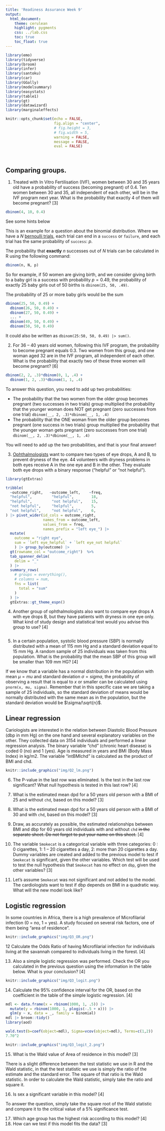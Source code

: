```yaml
---
title: 'Readiness Assurance Week 9'
output:
  html_document:
    theme: cerulean
    highlight: pygments
    css: ../lab.css
    toc: true
    toc_float: true
---
```


```r
library(emo)
library(tidyverse)
library(broom)
library(infer)
library(santoku)
library(car)
library(GGally)
library(modelsummary)
library(easystats)
library(table1)
library(gt)
library(datawizard)
library(marginaleffects)

knitr::opts_chunk$set(echo = FALSE, 
                      fig.align = "center", 
                      # fig.height = 3, 
                      # fig.width = 5,
                      warning = FALSE, 
                      message = FALSE, 
                      eval = FALSE)




```

## Comparing groups. 

1. Treated with In Vitro Fertilisation (IVF), women between 30 and 35 years old have a probability of success (becoming pregnant) of 0.4. Ten women between 30 and 35, all independent of each other, will be in the IVF program next year. What is the probability that exactly 4 of them will become pregnant? [3]

```r
dbinom(4, 10, 0.4)
```


:::{#boxedtext}

See some hints below
:::


This is an example for a question about the binomial distribution. Where we have a $N$ [bernoulli trials](https://en.wikipedia.org/wiki/Bernoulli_trial), each trial can end in a `success` or `failure`, and each trial has the same probability of `success`: $p$. 

The probability that **exactly** $n$ successes out of $N$ trials can be calculated in R using the following command: 

```r
dbinom(n, N, p)

```

So for example, if 50 women are giving birth, and we consider giving birth to a baby girl is a success with probability $p=0.49$, the probability of exactly 25 baby girls out of 50 births is `dbinom(25, 50, .49)`. 

The probability of 25 or more baby girls would be the sum


```r
dbinom(25, 50, 0.49) + 
  dbinom(26, 50, 0.49) +
  dbinom(27, 50, 0.49) + 
  ... + 
  dbinom(49, 50, 0.49) + 
  dbinom(50, 50, 0.49) 

```


It could also be written as `dbinom(25:50, 50, 0.49) |> sum()`.


2.	For 36 – 40 years old women, following this IVF program, the probability to become pregnant equals 0.3. Two women from this group, and one woman aged 32 are in the IVF program, all independent of each other. What is the probability that exactly two of these three women will become pregnant? [6]

```r
dbinom(2, 2, .3)*dbinom(0, 1, .4) + 
  dbinom(1, 2, .3)*dbinom(1, 1, .4)
```


:::{#boxedtext}

To answer this question, you need to add up two probabilities: 

-   The probability that the two women from the older group becomes pregnant (two successes in two trials) group multiplied the probability that the younger woman does NOT get pregnant (zero successes from one trial) `dbinom(__, 2, .3)*dbinom(__, 1, .4)`
-   The probability that the ONE woman from the older group becomes pregnant (one success in two trials) group multiplied the probability that the younger woman gets pregnant (zero successes from one trial) `dbinom(__, 2, .3)*dbinom(__, 1, .4)`
 
You will need to add up the two probabilities, and that is your final answer! 
 
:::



3.	 [Ophthalmologists](https://en.wikipedia.org/wiki/Ophthalmology) want to compare two types of eye drops, A and B, to prevent dryness of the eye. 44 volunteers with dryness problems in both eyes receive A in the one eye and B in the other. They evaluate both eye drops with a binary response ("helpful" or "not helpful").


```r
library(gtExtras)

tribble(
  ~outcome_right,   ~outcome_left,    ~freq, 
  "helpful",         "helpful",        18,
  "helpful",         "not helpful",    15,
  "not helpful",     "helpful",        5,
  "not helpful",     "not helpful",    6,
) |> pivot_wider(id_cols = outcome_right, 
                 names_from = outcome_left, 
                 values_from = freq, 
                 names_prefix = "left eye_") |> 
  mutate(
    outcome = "right eye", 
    sum = `left eye_helpful` + `left eye_not helpful`
    ) |> group_by(outcome) |> 
  gt(rowname_col = "outcome_right")  %>% 
  tab_spanner_delim(
    delim = "_"
  ) |> 
  summary_rows(
    # groups = everything(),
    # columns = num,
    fns = list(
      total = "sum"
    )
  ) |> 
  gtExtras::gt_theme_espn()

```


4.	Another group of ophthalmologists also want to compare eye drops A with eye drops B, but they have patients with dryness in one eye only. What kind of study design and statistical test would you advise this group to use? [4]


```r

```


5.	In a certain population, systolic blood pressure (SBP) is normally distributed with a mean of 115 mm Hg and a standard deviation equal to 15 mm Hg. A random sample of 25 individuals was taken from this population. What is the probability that the mean SBP of this group will be smaller than 109 mm HG? [4]

:::{#boxedtext}

If we know that a variable has a normal distribution in the population with mean $\mu = mu$ and standard deviation $\sigma = sigma$, the probability of observing a result that is equal to $x$ or smaller can be calculated using `pnorm(x, mu, sigma)`. Remember that in this specific case we are taking a sample of 25 individuals, so the standard deviation of means would be normally distributed with the same mean as in the population, but the standard deviation would be $\sigma/\sqrt{n}$. 

:::


## Linear regression

Cariologists are interested in the relation between Diastolic Blood Pressure (dbp in mm Hg) on the one hand and several explanatory variables on the other. They collected data on 3154 individuals and performed a linear regression analysis. The binary variable “chd” (chronic heart disease) is coded 0 (no) and 1 (yes). Age is measured in years and BMI (Body Mass Index) in kg/m2. The variable “intBMIchd” is calculated as the product of BMI and chd.

```r
knitr::include_graphics("img/Q2_lm.png")
```

6. The P-value in the last row was eliminated. Is the test in the last row significant? What null hypothesis is tested in this last row? [4]

7.	What is the estimated mean dpd for a 50 years old person with a BMI of 25 and without `chd`, based on this model? [3]

8.	What is the estimated mean dpd for a 50 years old person with a BMI of 30 and with `chd`, based on this model? [3]

9.	Draw, as accurately as possible, the estimated relationships between BMI and dbp for 60 years old individuals with and without `chd` ~~in the separate sheet. Do not forget to put your name on this sheet.~~ [4]

10.	The variable `Smokecat` is a categorical variable with three categories: 0 : 0 cigarettes, 1: 1 – 20 cigarettes a day, 2: more than 20 cigarettes a day. Dummy variables are created and added to the previous model to test if `Smokecat` is significant, given the other variables. Which test will be used to test the null hypothesis that `Smokecat` has no effect on `dbp`, given the other variables? [3]

11.	Let’s assume `Smokecat` was not significant and not added to the model. The cardiologists want to test if dbp depends on BMI in a quadratic way. What will the new model look like? 


## Logistic regression


In some countries in Africa, there is a high prevalence of Microfilarial infection (0 = no, 1 = yes). A study focused on several risk factors, one of them being "area of residence".


```r
knitr::include_graphics("img/Q3_OR.png")
```


12 Calculate the Odds Ratio of having Microfilarial infection for individuals living at the savannah compared to individuals living in the forest. [4]

13.	Also a simple logistic regression was performed. Check the OR you calculated in the previous question using the information in the table below. What is your conclusion? [4]

```r
knitr::include_graphics("img/Q3_logit.png")
```


14.	Calculate the 95% confidence interval for the OR, based on the coefficient in the table of the simple logistic regression. [4]



```r

mdl <- data.frame(x = rbinom(1000, 1, .5)) |> 
  mutate(y = rbinom(1000, 1, plogis(-.5 + x))) |> 
  glm(y ~ x, data = _, family = binomial) 
mdl |> broom::tidy() 
library(aod)

wald.test(b=coef(object=mdl), Sigma=vcov(object=mdl), Terms=c(1,2))
7.70^2

```


```r
knitr::include_graphics("img/Q3_logit_2.png")
```


15. What is the Wald value of Area of residence in this model? [3]


:::{#boxedtext}

There is a slight difference between the test statistic we use in R and the Wald statistic, in that the test statistic we use is simply the ratio of the estimate and the standard error. The square of that ratio is the Wald statistic. In order to calculate the Wald statistic, simply take the ratio and square it.

:::


16.	Is sex a significant variable in this model? [4]


:::{#boxedtext}

To answer the question, simply take the square root of the Wald statistic and compare it to the critical value of a 5% significance test.

:::

17.	Which age group has the highest risk according to this model? [4]
18.	How can we test if this model fits the data? [3]
